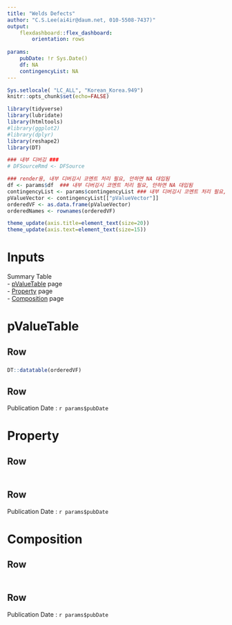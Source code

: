 ```yaml
---
title: "Welds Defects"
author: "C.S.Lee(ai4ir@daum.net, 010-5508-7437)"
output:
    flexdashboard::flex_dashboard:
        orientation: rows
        
params:
    pubDate: !r Sys.Date()
    df: NA
    contingencyList: NA
---
```


```r
Sys.setlocale( "LC_ALL", "Korean_Korea.949")
knitr::opts_chunk$set(echo=FALSE)

library(tidyverse)
library(lubridate)
library(htmltools)
#library(ggplot2)
#library(dplyr)
library(reshape2)
library(DT)

### 내부 디버깅 ###
# DFSourceRmd <- DFSource

### render용, 내부 디버깅시 코멘트 처리 필요, 안하면 NA 대입됨
df <- params$df  ### 내부 디버깅시 코멘트 처리 필요, 안하면 NA 대입됨
contingencyList <- params$contingencyList ### 내부 디버깅시 코멘트 처리 필요, 안하면 NA 대입됨
pValueVector <- contingencyList[["pValueVector"]] 
orderedVF <- as.data.frame(pValueVector)
orderedNames <- rownames(orderedVF)

theme_update(axis.title=element_text(size=20))
theme_update(axis.text=element_text(size=15))

```

Inputs {.sidebar}
=============================================

Summary Table  
 - [pValueTable] page  
 - [Property] page  
 - [Composition] page  
 



pValueTable{data-navmenu="Summary Table"}
=============================================

Row {data-height=970}
---------------------------------------------
### 
```r
DT::datatable(orderedVF)
```

Row {data-height=30}
---------------------------------------------
Publication Date : `r params$pubDate`


Property{data-navmenu="Summary Table"}
=============================================

Row {data-height=970}
---------------------------------------------
### 
```r

```

Row {data-height=30}
---------------------------------------------
Publication Date : `r params$pubDate`

Composition{data-navmenu="Summary Table"}
=============================================


Row {data-height=970}
---------------------------------------------
### 
```r

```

Row {data-height=30}
---------------------------------------------
Publication Date : `r params$pubDate`
